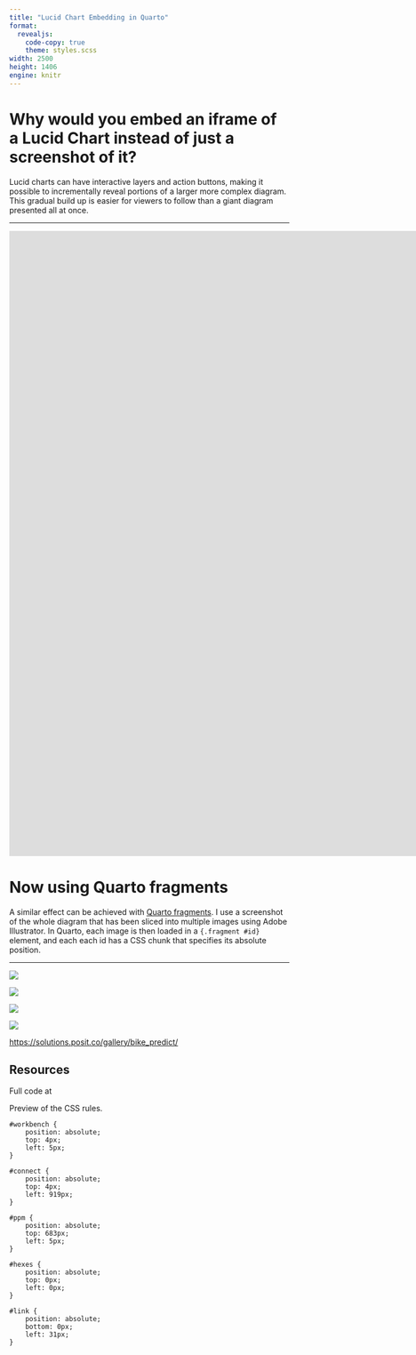 ```yaml
---
title: "Lucid Chart Embedding in Quarto"
format:
  revealjs:
    code-copy: true
    theme: styles.scss
width: 2500
height: 1406
engine: knitr
---
```


# Why would you embed an iframe of a Lucid Chart instead of just a screenshot of it?

:::{.fragment}
Lucid charts can have interactive layers and action buttons, making it possible to incrementally reveal portions of a larger more complex diagram. This gradual build up is easier for viewers to follow than a giant diagram presented all at once.
:::

---

:::{.r-stretch}
<iframe allowfullscreen frameborder="0" style="width:1800px; height:1125px;" src="https://lucid.app/documents/embedded/8bc2637d-8ba2-481d-80a6-7ddc3575b3f4" id="IMXr7.a1dSVA"></iframe>
:::

# Now using Quarto fragments

:::{.fragment}
A similar effect can be achieved with [Quarto fragments](https://quarto.org/docs/presentations/revealjs/advanced.html#fragments). I use a screenshot of the whole diagram that has been sliced into multiple images using Adobe Illustrator. In Quarto, each image is then loaded in a `{.fragment #id}` element, and each each id has a CSS chunk that specifies its absolute position.  
:::

---

:::{#workbench}
![](images/workbench.png)
:::

:::{.fragment #connect}
![](images/connect.png)
:::

:::{.fragment #ppm}
![](images/ppm.png)
:::

:::{.fragment #hexes}
![](images/team-hexes.png)
:::

:::{.fragment #link}
[https://solutions.posit.co/gallery/bike_predict/](https://solutions.posit.co/gallery/bike_predict/)
:::

## Resources

Full code at

Preview of the CSS rules.

```verbatim

#workbench {
    position: absolute;
    top: 4px;
    left: 5px;
}

#connect {
    position: absolute;
    top: 4px;
    left: 919px;
}

#ppm {
    position: absolute;
    top: 683px;
    left: 5px;
}

#hexes {
    position: absolute;
    top: 0px;
    left: 0px;
}

#link {
    position: absolute;
    bottom: 0px;
    left: 31px;
}

```

